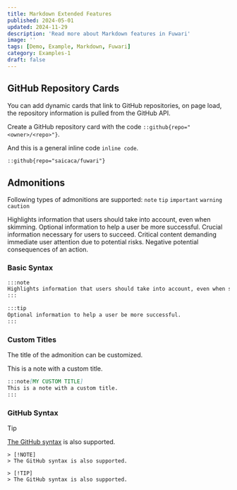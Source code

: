 ```yaml
---
title: Markdown Extended Features
published: 2024-05-01
updated: 2024-11-29
description: 'Read more about Markdown features in Fuwari'
image: ''
tags: [Demo, Example, Markdown, Fuwari]
category: Examples-1
draft: false 
---
```



## GitHub Repository Cards
You can add dynamic cards that link to GitHub repositories, on page load, the repository information is pulled from the GitHub API. 

<GithubCard></GithubCard>

Create a GitHub repository card with the code `::github{repo="<owner>/<repo>"}`.

And this is a general inline code `inline code`.

```markdown
::github{repo="saicaca/fuwari"}
```

## Admonitions

Following types of admonitions are supported: `note` `tip` `important` `warning` `caution`

<Admonition type="note">
    Highlights information that users should take into account, even when skimming.
</Admonition>

<Admonition type="tip">
    Optional information to help a user be more successful.
</Admonition>

<Admonition type="important">
    Crucial information necessary for users to succeed.
</Admonition>

<Admonition type="warning">
    Critical content demanding immediate user attention due to potential risks.
</Admonition>

<Admonition type="caution">
    Negative potential consequences of an action.
</Admonition>

### Basic Syntax

```markdown
:::note
Highlights information that users should take into account, even when skimming.
:::

:::tip
Optional information to help a user be more successful.
:::
```

### Custom Titles

The title of the admonition can be customized.

<Admonition type="note" title="MY CUSTOM TITLE">
    This is a note with a custom title.
</Admonition>

```markdown
:::note[MY CUSTOM TITLE]
This is a note with a custom title.
:::
```

### GitHub Syntax

> [!TIP]
> [The GitHub syntax](https://github.com/orgs/community/discussions/16925) is also supported.

```
> [!NOTE]
> The GitHub syntax is also supported.

> [!TIP]
> The GitHub syntax is also supported.
```